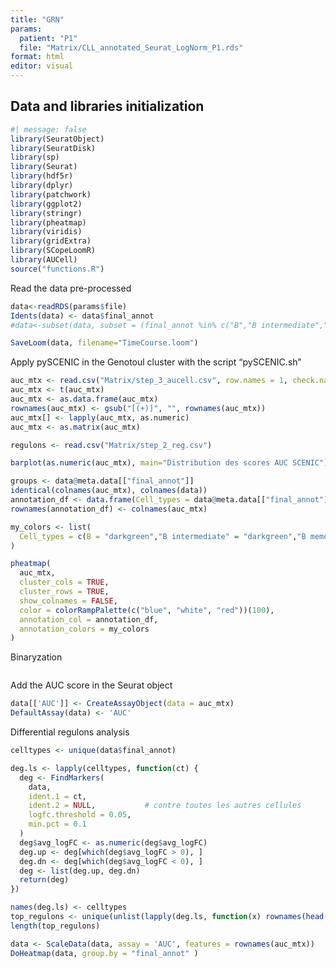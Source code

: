```yaml
---
title: "GRN"
params: 
  patient: "P1"
  file: "Matrix/CLL_annotated_Seurat_LogNorm_P1.rds"
format: html
editor: visual
---
```


## Data and libraries initialization

```r
#| message: false
library(SeuratObject)
library(SeuratDisk)
library(sp)
library(Seurat)
library(hdf5r)
library(dplyr)
library(patchwork)
library(ggplot2)
library(stringr)
library(pheatmap)
library(viridis)
library(gridExtra)
library(SCopeLoomR)
library(AUCell)
source("functions.R")
```

Read the data pre-processed

```r
data<-readRDS(params$file)
Idents(data) <- data$final_annot
#data<-subset(data, subset = (final_annot %in% c("B","B intermediate","B memory","B naive","Macrophage")))
```

```r
SaveLoom(data, filename="TimeCourse.loom")
```

Apply pySCENIC in the Genotoul cluster with the script "pySCENIC.sh"

```r
auc_mtx <- read.csv("Matrix/step_3_aucell.csv", row.names = 1, check.names=FALSE)
auc_mtx <- t(auc_mtx)
auc_mtx <- as.data.frame(auc_mtx)
rownames(auc_mtx) <- gsub("[(+)]", "", rownames(auc_mtx))
auc_mtx[] <- lapply(auc_mtx, as.numeric)
auc_mtx <- as.matrix(auc_mtx)

regulons <- read.csv("Matrix/step_2_reg.csv")
```

```r
barplot(as.numeric(auc_mtx), main="Distribution des scores AUC SCENIC")
```

```r
groups <- data@meta.data[["final_annot"]]
identical(colnames(auc_mtx), colnames(data))
annotation_df <- data.frame(Cell_types = data@meta.data[["final_annot"]])
rownames(annotation_df) <- colnames(auc_mtx)

my_colors <- list(
  Cell_types = c(B = "darkgreen","B intermediate" = "darkgreen","B memory" = "darkgreen","B naive" = "darkgreen", "CD4 T" = "lightblue", "CD8 T" = "lightblue", "T" = "lightblue", "Macrophage"= "red","Monocyte"="orange", "Neutrophil"="brown", "NK"="darkblue", "Erythroblast"="grey" )
)

pheatmap(
  auc_mtx,
  cluster_cols = TRUE,
  cluster_rows = TRUE,
  show_colnames = FALSE,
  color = colorRampPalette(c("blue", "white", "red"))(100),
  annotation_col = annotation_df, 
  annotation_colors = my_colors
)

```

Binaryzation

```r

```

Add the AUC score in the Seurat object

```r
data[['AUC']] <- CreateAssayObject(data = auc_mtx)
DefaultAssay(data) <- 'AUC'
```

Differential regulons analysis

```r
celltypes <- unique(data$final_annot)

deg.ls <- lapply(celltypes, function(ct) {
  deg <- FindMarkers(
    data,
    ident.1 = ct,
    ident.2 = NULL,           # contre toutes les autres cellules
    logfc.threshold = 0.05,
    min.pct = 0.1
  )
  deg$avg_logFC <- as.numeric(deg$avg_logFC)
  deg.up <- deg[which(deg$avg_logFC > 0), ]
  deg.dn <- deg[which(deg$avg_logFC < 0), ]
  deg <- list(deg.up, deg.dn)
  return(deg)
})

names(deg.ls) <- celltypes
top_regulons <- unique(unlist(lapply(deg.ls, function(x) rownames(head(x, 10)))))
length(top_regulons)
```

```r
data <- ScaleData(data, assay = 'AUC', features = rownames(auc_mtx))
DoHeatmap(data, group.by = "final_annot" )
```

```r

```
